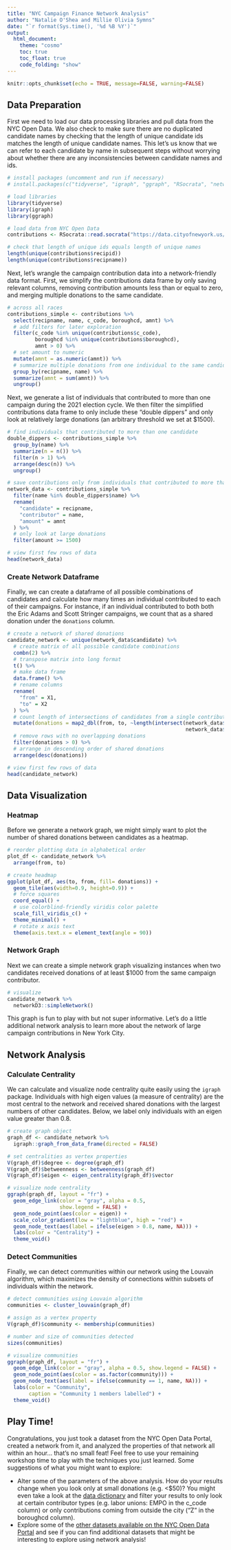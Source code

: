 ```yaml
---
title: "NYC Campaign Finance Network Analysis"
author: "Natalie O'Shea and Millie Olivia Symns"
date: "`r format(Sys.time(), '%d %B %Y')`"
output:
  html_document:
    theme: "cosmo"
    toc: true
    toc_float: true
    code_folding: "show"
---
```


```r
knitr::opts_chunk$set(echo = TRUE, message=FALSE, warning=FALSE)
```

## Data Preparation

First we need to load our data processing libraries and pull data from the NYC Open Data. We also check to make sure there are no duplicated candidate names by checking that the length of unique candidate ids matches the length of unique candidate names. This let's us know that we can refer to each candidate by name in subsequent steps without worrying about whether there are any inconsistencies between candidate names and ids.

```r
# install packages (uncomment and run if necessary)
# install.packages(c("tidyverse", "igraph", "ggraph", "RSocrata", "networkD3"))

# load libraries
library(tidyverse)
library(igraph)
library(ggraph)

# load data from NYC Open Data
contributions <- RSocrata::read.socrata("https://data.cityofnewyork.us/resource/rjkp-yttg.json")

# check that length of unique ids equals length of unique names
length(unique(contributions$recipid))
length(unique(contributions$recipname))
```

Next, let's wrangle the campaign contribution data into a network-friendly data format. First, we simplify the contributions data frame by only saving relevant columns, removing contribution amounts less than or equal to zero, and merging multiple donations to the same candidate.

```r
# across all races
contributions_simple <- contributions %>%
  select(recipname, name, c_code, boroughcd, amnt) %>%
  # add filters for later exploration
  filter(c_code %in% unique(contributions$c_code),
         boroughcd %in% unique(contributions$boroughcd),
         amnt > 0) %>%
  # set amount to numeric
  mutate(amnt = as.numeric(amnt)) %>%
  # summarize multiple donations from one individual to the same candidate
  group_by(recipname, name) %>%
  summarize(amnt = sum(amnt)) %>%
  ungroup()
```

Next, we generate a list of individuals that contributed to more than one campaign during the 2021 election cycle. We then filter the simplified contributions data frame to only include these "double dippers" and only look at relatively large donations (an arbitrary threshold we set at $1500).

```r
# find individuals that contributed to more than one candidate
double_dippers <- contributions_simple %>%
  group_by(name) %>%
  summarize(n = n()) %>%
  filter(n > 1) %>%
  arrange(desc(n)) %>%
  ungroup()

# save contributions only from individuals that contributed to more than one candidate
network_data <- contributions_simple %>%
  filter(name %in% double_dippers$name) %>%
  rename(
    "candidate" = recipname,
    "contributor" = name,
    "amount" = amnt
  ) %>%
  # only look at large donations
  filter(amount >= 1500)

# view first few rows of data
head(network_data)
```

### Create Network Dataframe

Finally, we can create a dataframe of all possible combinations of candidates and calculate how many times an individual contributed to each of their campaigns. For instance, if an individual contributed to both both the Eric Adams and Scott Stringer campaigns, we count that as a shared donation under the `donations` column.

```r
# create a network of shared donations 
candidate_network <- unique(network_data$candidate) %>%
  # create matrix of all possible candidate combinations
  combn(2) %>%
  # transpose matrix into long format
  t() %>%
  # make data frame
  data.frame() %>%
  # rename columns
  rename(
    "from" = X1,
    "to" = X2
  ) %>%
  # count length of intersections of candidates from a single contributor
  mutate(donations = map2_dbl(from, to, ~length(intersect(network_data$contributor[network_data$candidate == .x],
                                                          network_data$contributor[network_data$candidate == .y])))) %>%
  # remove rows with no overlapping donations
  filter(donations > 0) %>%
  # arrange in descending order of shared donations
  arrange(desc(donations))

# view first few rows of data
head(candidate_network)
```

## Data Visualization

### Heatmap

Before we generate a network graph, we might simply want to plot the number of shared donations between candidates as a heatmap.

```r
# reorder plotting data in alphabetical order
plot_df <- candidate_network %>%
  arrange(from, to)

# create headmap
ggplot(plot_df, aes(to, from, fill= donations)) + 
  geom_tile(aes(width=0.9, height=0.9)) +
  # force squares
  coord_equal() +
  # use colorblind-friendly viridis color palette
  scale_fill_viridis_c() +
  theme_minimal() +
  # rotate x axis text
  theme(axis.text.x = element_text(angle = 90))
```

### Network Graph

Next we can create a simple network graph visualizing instances when two candidates received donations of at least $1000 from the same campaign contributor.

```r
# visualize
candidate_network %>%
  networkD3::simpleNetwork()
```

This graph is fun to play with but not super informative. Let's do a little additional network analysis to learn more about the network of large campaign contributions in New York City.

## Network Analysis

### Calculate Centrality

We can calculate and visualize node centrality quite easily using the `igraph` package. Individuals with high eigen values (a measure of centrality) are the most central to the network and received shared donations with the largest numbers of other candidates. Below, we label only individuals with an eigen value greater than 0.8.

```r
# create graph object
graph_df <- candidate_network %>%
  igraph::graph_from_data_frame(directed = FALSE)

# set centralities as vertex properties
V(graph_df)$degree <- degree(graph_df)
V(graph_df)$betweenness <- betweenness(graph_df)
V(graph_df)$eigen <- eigen_centrality(graph_df)$vector

# visualize node centrality
ggraph(graph_df, layout = "fr") +
  geom_edge_link(color = "gray", alpha = 0.5,  
                 show.legend = FALSE) +
  geom_node_point(aes(color = eigen)) +
  scale_color_gradient(low = "lightblue", high = "red") +
  geom_node_text(aes(label = ifelse(eigen > 0.8, name, NA))) +
  labs(color = "Centrality") +
  theme_void()
```

### Detect Communities

Finally, we can detect communities within our network using the Louvain algorithm, which maximizes the density of connections within subsets of individuals within the network.

```r
# detect communities using Louvain algorithm
communities <- cluster_louvain(graph_df)

# assign as a vertex property
V(graph_df)$community <- membership(communities)

# number and size of communities detected
sizes(communities)

# visualize communities
ggraph(graph_df, layout = "fr") +
  geom_edge_link(color = "gray", alpha = 0.5, show.legend = FALSE) +
  geom_node_point(aes(color = as.factor(community))) +
  geom_node_text(aes(label = ifelse(community == 1, name, NA))) +
  labs(color = "Community",
       caption = "Community 1 members labelled") +
  theme_void()
```

## Play Time!

Congratulations, you just took a dataset from the NYC Open Data Portal, created a network from it, and analyzed the properties of that network all within an hour... that's no small feat!  Feel free to use your remaining workshop time to play with the techniques you just learned. Some suggestions of what you might want to explore:

  - Alter some of the parameters of the above analysis. How do your results change when you look only at small donations (e.g. <$50)? You might even take a look at the [data dictionary](https://data.cityofnewyork.us/api/views/rjkp-yttg/files/9d7a9ca4-e4c5-4aa3-86c0-9777889842e9?download=true&filename=Data_Dictionary_Contributions.xlsx) and filter your results to only look at certain contributor types (e.g. labor unions: EMPO in the c_code column) or only contributions coming from outside the city ("Z" in the boroughcd column).
  - Explore some of the [other datasets available on the NYC Open Data Portal](https://opendata.cityofnewyork.us/data/#datasetscategory) and see if you can find additional datasets that might be interesting to explore using network analysis!
